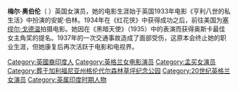 {{Unreferenced|time=2020-10-28T09:08:47+00:00}}
'''梅尔·奥伯伦'''（{{lang-en|Merle Oberon}}  {{bd|1911年|2月19日|1979年|11月23日}}）英国女演员，她的电影生涯始于英国1933年电影《亨利八世的私生活》中扮演的安妮·伯林。1934年在《红花侠》中获得成功之后，前往美国为[[塞缪尔·戈德温|塞缪尔·戈德温]]拍摄电影。她因在《黑暗天使》（1935）中的表演而获得奥斯卡最佳女主角奖的提名。1937年的一次交通事故造成了面部受伤，这原本会终止她的职业生涯，但她康复后再次活跃于电影和电视界。

[[Category:英國裔印度人|Category:英國裔印度人]]
[[Category:英格兰女电影演员|Category:英格兰女电影演员]]
[[Category:孟买女演员|Category:孟买女演员]]
[[Category:葬于加利福尼亚州格伦代尔森林草坪纪念公园|Category:葬于加利福尼亚州格伦代尔森林草坪纪念公园]]
[[Category:20世纪英格兰女演员|Category:20世纪英格兰女演员]]
[[Category:英属印度时期人物|Category:英属印度时期人物]]